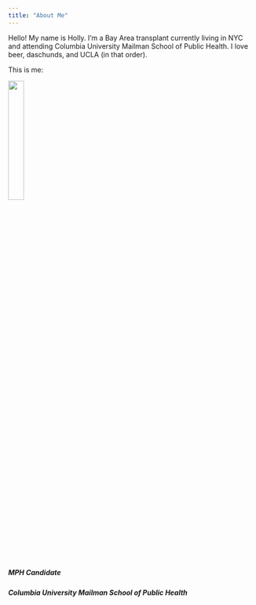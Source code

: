 ```yaml
---
title: "About Me"
---
```


Hello! My name is Holly. I'm a Bay Area transplant currently living in NYC and attending Columbia University Mailman School of Public Health. I love beer, daschunds, and UCLA (in that order). 

This is me: 

<img src="photo/photo.jpg" style="width:25%">

##### MPH Candidate
##### Columbia University Mailman School of Public Health




